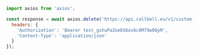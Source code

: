 ```js
import axios from 'axios';

const response = await axios.delete('https://api.callbell.eu/v1/custom_status/5f5b5ad9-80d3-42d9-b950-2c7bb7b1e307', {
  headers: {
    'Authorization': 'Bearer test_gshuPaZoeEG6ovbc8M79w0QyM',
    'Content-Type': 'application/json'
  }
});

```